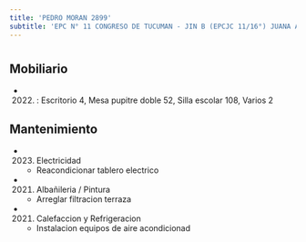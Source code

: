 ```yaml
---
title: 'PEDRO MORAN 2899'
subtitle: 'EPC N° 11 CONGRESO DE TUCUMAN - JIN B (EPCJC 11/16°) JUANA AZURDUY'
---
```


#


## Mobiliario

*  (2022) : Escritorio 4, Mesa pupitre doble 52, Silla escolar 108, Varios 2 





## Mantenimiento

*  (2023) Electricidad 
    + Reacondicionar  tablero electrico

*  (2021) Albañileria / Pintura 
    + Arreglar filtracion terraza

*  (2021) Calefaccion y Refrigeracion 
    + Instalacion equipos de aire acondicionad



